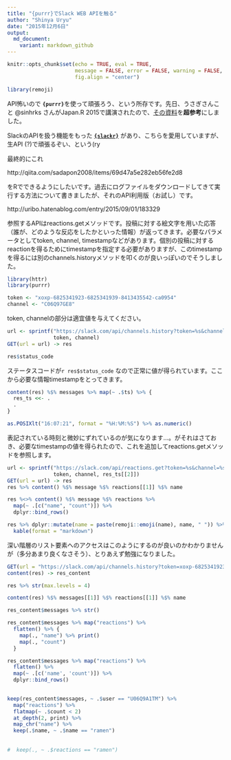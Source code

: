 ```yaml
---
title: "{purrr}でSlack WEB APIを触る"
author: "Shinya Uryu"
date: "2015年12月6日"
output: 
  md_document:
    variant: markdown_github
---
```


```r
knitr::opts_chunk$set(echo = TRUE, eval = TRUE, 
                      message = FALSE, error = FALSE, warning = FALSE,
                      fig.align = "center")
```

```r
library(remoji)
```

API怖いので **`{purrr}`**を使って頑張ろう、という所存です。先日、うさぎさんこと @sinhrks さんがJapan.R 2015で講演されたので、[その資料](https://speakerdeck.com/sinhrks/purrr-niyorufei-teburudetafalsechu-li)を**超参考**にしました。

<script async class="speakerdeck-embed" data-id="5670d28e75934d71aae19708cc539973" data-ratio="1.33333333333333" src="//speakerdeck.com/assets/embed.js"></script>

SlackのAPIを扱う機能をもった [**`{slackr}`**](https://github.com/hrbrmstr/slackr) があり、こちらを愛用していますが、生API (?)で頑張るぞい、という(ry

最終的にこれ

http://qiita.com/sadapon2008/items/69d47a5e282eb56fe2d8

をRでできるようにしたいです。過去にログファイルをダウンロードしてきて実行する方法について書きましたが、それのAPI利用版（お試し）です。

http://uribo.hatenablog.com/entry/2015/09/01/183329


参照するAPIはreactions.getメソッドです。投稿に対する絵文字を用いた応答（誰が、どのような反応をしたかといった情報）が返ってきます。必要なパラメータとしてtoken, channel, timestampなどがあります。個別の投稿に対するreactionを得るためにtimestampを指定する必要がありますが、このtimestampを得るには別のchannels.historyメソッドを叩くのが良いっぽいのでそうしました。

```r
library(httr)
library(purrr)
```

```r
token <- "xoxp-6825341923-6825341939-8413435542-ca0954"
channel <- "C06Q97GE8"
```

token, channelの部分は適宜値を与えてください。

```r
url <- sprintf("https://slack.com/api/channels.history?token=%s&channel=%s&pretty=1", 
               token, channel)
GET(url = url) -> res
```

```r
res$status_code
```

ステータスコードが`r res$status_code` <!-- 200 -->なので正常に値が得られています。ここから必要な情報timestampをとってきます。

```r
content(res) %$% messages %>% map(~ .$ts) %>% {
  res_ts <<- .
  .
}
```

```r
as.POSIXlt("16:07:21", format = "%H:%M:%S") %>% as.numeric()
```

表記されている時刻と微妙にずれているのが気になります...。がそれはさておき、必要なtimestampの値を得られたので、これを追加してreactions.getメソッドを参照します。

```r
url <- sprintf("https://slack.com/api/reactions.get?token=%s&channel=%s&timestamp=%s&pretty=1", 
               token, channel, res_ts[[2]])
GET(url = url) -> res
res %>% content() %$% message %$% reactions[[1]] %$% name

res %<>% content() %$% message %$% reactions %>% 
  map(~ .[c("name", "count")]) %>% 
  dplyr::bind_rows()
```

```r
res %>% dplyr::mutate(name = paste(remoji::emoji(name), name, " ")) %>% 
  kable(format = "markdown")
```

深い階層のリスト要素へのアクセスはこのようにするのが良いのかわかりませんが（多分あまり良くなさそう）、とりあえず勉強になりました。

```r
GET(url = "https://slack.com/api/channels.history?token=xoxp-6825341923-6825341939-8413435542-ca0954&channel=C06Q97GE8&pretty=1") -> res
content(res) -> res_content

res %>% str(max.levels = 4)

content(res) %$% messages[[1]] %$% reactions[[1]] %$% name

res_content$messages %>% str()

res_content$messages %>% map("reactions") %>% 
  flatten() %>% {
    map(., "name") %>% print()
    map(., "count")
  }

res_content$messages %>% map("reactions") %>% 
  flatten() %>% 
  map(~ .[c('name', 'count')]) %>% 
  dplyr::bind_rows()
  

keep(res_content$messages, ~ .$user == "U06Q9A1TM") %>% 
  map("reactions") %>% 
  flatmap(~ .$count < 2)
  at_depth(2, print) %>% 
  map_chr("name") %>% 
  keep(.$name, ~ .$name == "ramen")
  
  
#  keep(., ~ .$reactions == "ramen")
```
